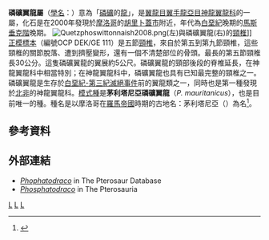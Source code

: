{{Automatic taxobox
| taxon = Phosphatodraco
| fossil_range = [[白堊紀|白堊紀]]晚期,{{fossilrange|66}}
| image = Phosphatodraco.jpg
| image_caption = 磷礦翼龍的想像圖
| authority = Pereda-Suberbiola ''et al.'', 2003
| type_species = '''茅利塔尼亞磷礦翼龍<br>''Phosphatodraco mauritanicus'''''
| type_species_authority = Pereda-Suberbiola ''et al.'', 2003 
}}
	 
'''磷礦翼龍屬'''（[[學名|學名]]：{{lang|la|''Phosphatodraco''}}）意為「[[磷礦|磷礦]]的[[龍_(西方)|龍]]」，是[[翼龍目|翼龍目]][[翼手龍亞目|翼手龍亞目]][[神龍翼龍科|神龍翼龍科]]的一屬，化石是在2000年發現於[[摩洛哥|摩洛哥]]的[[胡里卜蓋市|胡里卜蓋市]]附近，年代為[[白堊紀|白堊紀]]晚期的[[馬斯垂克階|馬斯垂克階]]晚期。
[[File:Quetzphoswittonnaish2008.png|left]](左)與磷礦翼龍(右)的[[頸椎|頸椎]]]]
[[正模標本|正模標本]]（編號OCP DEK/GE 111）是五節[[頸椎|頸椎]]，來自於第五到第九節頸椎，這些頸椎的關節脫落、遭到擠壓變形，還有一個不清楚部位的骨頭。最長的第五節頸椎長30公分。這隻磷礦翼龍的翼展約5公尺。磷礦翼龍的頸部後段的脊椎延長，在神龍翼龍科中相當特別；在神龍翼龍科中，磷礦翼龍也具有已知最完整的頸椎之一。磷礦翼龍是生存於[[白堊紀-第三紀滅絕事件|白堊紀-第三紀滅絕事件]]前的翼龍類之一，同時也是第一種發現於[[北非|北非]]的神龍翼龍科。[[模式種|模式種]]是'''茅利塔尼亞磷礦翼龍'''（''P. mauritanicus''），也是目前唯一的種。種名是以摩洛哥在[[羅馬帝國|羅馬帝國]]時期的古地名：茅利塔尼亞（{{link-en|Mauretania|Mauretania}}）為名<ref name=PSetal03>{{cite book |last=Pereda-Suberbiola |first=Xabier |coauthors=Bardet, N., Jouve, S., Iarochène, M., Bouya, B., and Amaghzaz, M. |chapter=A new azhdarchid pterosaur from the Late Cretaceous phosphates of Morocco |editor=Buffetaut, E., and Mazin, J.-M. (eds.) |title=Evolution and Palaeobiology of Pterosaurs |url=https://archive.org/details/evolutionpalaeob00publ |year=2003 |series=''Geological Society of London, Special Publications'', '''217'''|publisher=Geological Society of London |location=London |pages=[https://archive.org/details/evolutionpalaeob00publ/page/80 80]-90 |isbn=1-86239-143-2 }}</ref>。

==參考資料==
{{Reflist}}

==外部連結==
*[https://web.archive.org/web/20070930155338/http://www.pterosaur.co.uk/species/UCP/Azhd/Phosphatodraco.htm ''Phophatodraco''] in The Pterosaur Database
*[https://web.archive.org/web/20070923150316/http://archosauria.org/pterosauria/taxonomy/genera/phosphatodraco.html ''Phosphatodraco''] in The Pterosauria 
{{翼龍目|Az.}}
{{Taxonbar}}

[[Category:2003年描述的分类群|L]]
[[Category:白堊紀翼龍類|L]]
[[Category:神龍翼龍超科|L]]